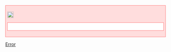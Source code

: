 <div style="border: #FF7777 solid 1px; text-align: left; padding:5px; clear: both; background-color: #FFDDDD">[[Image:Crystal_Clear_action_button_cancel.png|20px]] {{{1}}}<div style="border: #FF7777 solid 1px; text-align: left; padding:5px; clear: both; background-color: #FFFFFF;">{{{2}}}</div>{{{3}}}</div>
<noinclude>[[Category:Code templates|Error]]</noinclude>
